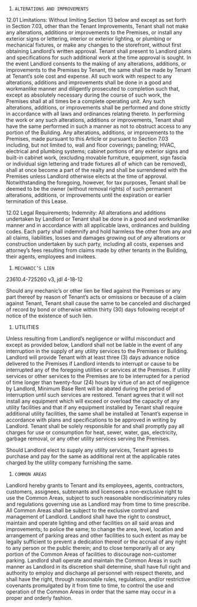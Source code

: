 1. `ALTERATIONS AND IMPROVEMENTS`

12.01           Limitations:     Without limiting Section 13 below and except as set forth in Section 7.03, other than the Tenant Improvements, Tenant shall not make any alterations, additions or improvements to the Premises, or install any exterior signs or lettering, interior or exterior lighting, or plumbing or mechanical fixtures, or make any changes to the storefront, without first obtaining Landlord’s written approval.  Tenant shall present to Landlord plans and specifications for such additional work at the time approval is sought.  In the event Landlord consents to the making of any alterations, additions, or improvements to the Premises by Tenant, the same shall be made by Tenant at Tenant’s sole cost and expense.  All such work with respect to any alterations, additions and improvements shall be done in a good and workmanlike manner and diligently prosecuted to completion such that, except as absolutely necessary during the course of such work, the Premises shall at all times be a complete operating unit.  Any such alterations, additions, or improvements shall be performed and done strictly in accordance with all laws and ordinances relating thereto.  In performing the work or any such alterations, additions or improvements, Tenant shall have the same performed in such a manner as not to obstruct access to any portion of the Building.  Any alterations, additions, or improvements to the Premises, made pursuant to this Article or pursuant to Section 7.03 including, but not limited to, wall and floor coverings; paneling; HVAC, electrical and plumbing systems; cabinet portions of any exterior signs and built-in cabinet work, (excluding movable furniture, equipment, sign fascia or individual sign lettering and trade fixtures all of which can be removed), shall at once become a part of the realty and shall be surrendered with the Premises unless Landlord otherwise elects at the time of approval.  Notwithstanding the foregoing, however, for tax purposes, Tenant shall be deemed to be the owner (without removal rights) of such permanent alterations, additions, or improvements until the expiration or earlier termination of this Lease.

12.02           Legal Requirements; Indemnity:     All alterations and additions undertaken by Landlord or Tenant shall be done in a good and workmanlike manner and in accordance with all applicable laws, ordinances and building codes.  Each party shall indemnify and hold harmless the other from any and all claims, liabilities, losses and damages growing out of any alterations or construction undertaken by such party, including all costs, expenses and attorney’s fees resulting from claims made by other tenants in the Building, their agents, employees and invitees.

1. `MECHANIC’S LIEN`

23610.4-725260 v3, jdl 4-18-12

Should any mechanic’s or other lien be filed against the Premises or any part thereof by reason of Tenant’s acts or omissions or because of a claim against Tenant, Tenant shall cause the same to be canceled and discharged of record by bond or otherwise within thirty (30) days following receipt of notice of the existence of such lien.

1. UTILITIES

Unless resulting from Landlord’s negligence or willful misconduct and except as provided below, Landlord shall not be liable in the event of any interruption in the supply of any utility services to the Premises or Building.  Landlord will provide Tenant with at least three (3) days advance notice delivered to the Premises if Landlord intends to interrupt or cause to be interrupted any of the foregoing utilities or services at the Premises.  If utility services or other services to the Premises are to be interrupted for a period of time longer than twenty-four (24) hours by virtue of an act of negligence by Landlord, Minimum Base Rent will be abated during the period of interruption until such services are restored.  Tenant agrees that it will not install any equipment which will exceed or overload the capacity of any utility facilities and that if any equipment installed by Tenant shall require additional utility facilities, the same shall be installed at Tenant’s expense in accordance with plans and specifications to be approved in writing by Landlord.  Tenant shall be solely responsible for and shall promptly pay all charges for use or consumption for heat, sewer, water, gas, electricity, garbage removal, or any other utility services serving the Premises.

Should Landlord elect to supply any utility services, Tenant agrees to purchase and pay for the same as additional rent at the applicable rates charged by the utility company furnishing the same.

1. `COMMON AREAS`

Landlord hereby grants to Tenant and its employees, agents, contractors, customers, assignees, subtenants and licensees a non-exclusive right to use the Common Areas, subject to such reasonable nondiscriminatory rules and regulations governing use as Landlord may from time to time prescribe.  All Common Areas shall be subject to the exclusive control and management of Landlord.  Landlord shall have the right to construct, maintain and operate lighting and other facilities on all said areas and improvements; to police the same; to change the area, level, location and arrangement of parking areas and other facilities to such extent as may be legally sufficient to prevent a dedication thereof or the accrual of any right to any person or the public therein; and to close temporarily all or any portion of the Common Areas of facilities to discourage non-customer parking.  Landlord shall operate and maintain the Common Areas in such manner as Landlord in its discretion shall determine, shall have full right and authority to employ and discharge all personnel with respect thereto, and shall have the right, through reasonable rules, regulations, and/or restrictive covenants promulgated by it from time to time, to control the use and operation of the Common Areas in order that the same may occur in a proper and orderly fashion.